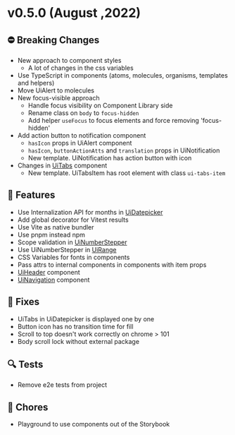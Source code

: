 
<Meta title="Releases/v0.5.x/v0.5.0/Changelog" />

# v0.5.0 (August ,2022)

## ⛔️ Breaking Changes
* New approach to component styles
  * A lot of changes in the css variables
* Use TypeScript in components (atoms, molecules, organisms, templates and helpers)
* Move UiAlert to molecules
* New focus-visible approach
  * Handle focus visibility on Component Library side
  * Rename class on `body` to `focus-hidden`
  * Add helper `useFocus` to focus elements and force removing 'focus-hidden'
* Add action button to notification component
  * `hasIcon` props in UiAlert component
  * `hasIcon`, `buttonActionAtts` and `translation` props in UiNotification
  * New template. UiNotification has action button with icon
* Changes in [UiTabs](/docs/organisms-tabs--common) component
  * New template. UiTabsItem has root element with class `ui-tabs-item`

## 🚀 Features
* Use Internalization API for months in [UiDatepicker](docs/organisms-datepicker--full-configuration)
* Add global decorator for Vitest results
* Use Vite as native bundler
* Use pnpm instead npm
* Scope validation in [UiNumberStepper](docs/molecules-numberstepper--with-text-value)
* Use UiNumberStepper in [UiRange](docs/atoms-range--common)
* CSS Variables for fonts in components
* Pass attrs to internal components in components with item props
* [UiHeader](/docs/molecules-header--common) component
* [UiNavigation](/docs/molecules-navigation--common) component

## 🐛 Fixes
* UiTabs in UiDatepicker is displayed one by one
* Button icon has no transition time for fill
* Scroll to top doesn't work correctly on chrome > 101
* Body scroll lock without external package

## 🔍 Tests
* Remove e2e tests from project

## 🧹 Chores
* Playground to use components out of the Storybook

